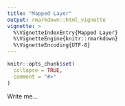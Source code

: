 ```yaml
---
title: "Mapped Layer"
output: rmarkdown::html_vignette
vignette: >
  %\VignetteIndexEntry{Mapped Layer}
  %\VignetteEngine{knitr::rmarkdown}
  %\VignetteEncoding{UTF-8}
---
```


```r
knitr::opts_chunk$set(
  collapse = TRUE,
  comment = "#>"
)
```
Write me...
